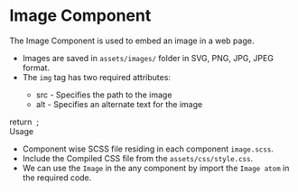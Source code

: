 
<Meta title="Atoms/Image/Images"/>

<style>{`
 .subheading {
    font-weight: 700;
    font-size: 24px;
    color: #031c2d;
    letter-spacing: 1.5px;
    line-height: 24px;
    margin-bottom: 12px;
    margin-top: 40px;
  }
  .sbdocs .sbdocs-p,
  .sbdocs .sbdocs-li{
    font-size: 1rem;
  }
`}</style>  

# Image Component
The Image Component is used to embed an image in a web page.

<ul>
<li>Images are saved in <code>assets/images/</code> folder in SVG, PNG, JPG, JPEG format. </li>
<li>The <code>img</code> tag has two required attributes:</li>
  <ul>
    <li>src - Specifies the path to the image</li>
    <li>alt - Specifies an alternate text for the image</li>
  </ul>
</ul>

<Story name="Image">
    return <Image></Image> ;
</Story>

<div className="subheading">Usage</div>
<ul>
<li>Component wise SCSS file residing in each component <code>image.scss</code>.</li>
<li>Include the Compiled CSS file from the <code>assets/css/style.css</code>.</li>
<li>We can use the <code>Image</code> in the any component by import the <code>Image atom</code> in the required code.</li>
</ul>
